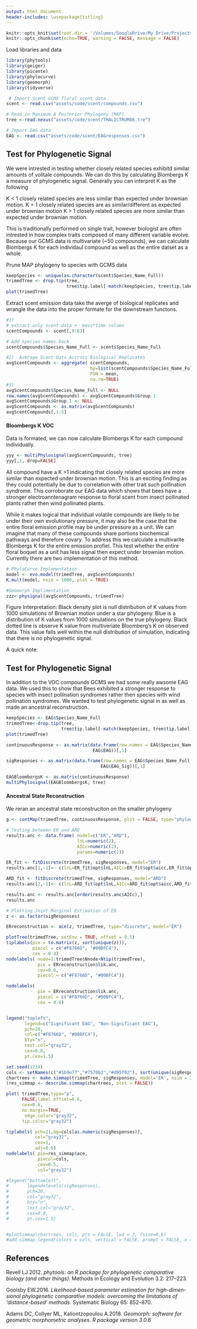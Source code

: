 ```yaml
---
output: html_document
header-includes: \usepackage{titling}
---
```


```r
knitr::opts_knit$set(root.dir = '/Volumes/GoogleDrive/My Drive/Projects/Jesusthebotanist.github.io')
knitr::opts_chunk$set(echo=TRUE, warning = FALSE, message = FALSE)
```

Load libraries and data
``` r
library(phytools) 
library(geiger)
library(picante) 
library(phylocurve)
library(geomorph)
library(tidyverse)

 # Import Scent GCMS floral scent data
scent <- read.csv("assets/code/scent/compounds.csv") 

# Read in Maximum A Posterior Phylogeny (MAP)
tree <-read.nexus("assets/code/scent/THALICTRUM86.tre") 

# Import EAG data
EAG <- read.csv("assets/code/scent/EAGresponses.csv") 
```

## Test for Phylogenetic Signal
We were intrested in testing whether closely related species exhibitd similar amounts of volitale compounds. We can do this by calculating Blombergs K a measure of phylogenetic signal. Generally you can interpret K as the following

K < 1 closely related species are less similar than expected under brownian motion. 
K = 1 closely related species are as similar/different as expected under brownian motion
K > 1  closely related species are more similar than expected under brownian motion.  

This is traditionally performed on single trait, however biologist are often intrested in how complex traits composed of many different variable evolve.  Because our GCMS data is multivariate (~50 compounds), we can calculate Blombergs K for each individaul compound as well as the entire datset as a whole. 

Prune MAP phylogeny to species with GCMS data
```r
keepSpecies <- unique(as.character(scent$Species_Name_Full))
trimedTree <- drop.tip(tree,
                       tree$tip.label[-match(keepSpecies, tree$tip.label)])
plot(trimedTree) 
```


Extract scent emission data take the averge of biological replicates and wrangle the data into the proper formate for the downstream functons. 
```r
#1) 
# extract only scent data +  mass*time column
scentCompounds <- scent[,9:63] 

# Add species names back
scentCompounds$Species_Name_Full <- scent$Species_Name_Full 

#2)  Average Scent Data Accross Biological Replicates
avgScentCompounds <- aggregate( scentCompounds, 
                                by=list(scentCompounds$Species_Name_Full),
                                FUN = mean,
                                na.rm=TRUE)
#3)       
avgScentCompounds$Species_Name_Full <- NULL
row.names(avgScentCompounds) <- avgScentCompounds$Group.1
avgScentCompounds$Group.1 <- NULL
avgScentCompounds <- as.matrix(avgScentCompounds)
avgScentCompounds[,1:5] 
```

#### Bloombergs K VOC 
Data is formated, we can now calculate Blombergs K for each compound individually. 
```r
yyy <- multiPhylosignal(avgScentCompounds, tree)
yyy[,1, drop=FALSE]
```
All compound have a K >1 indicating that closely related species are more similar than expected under brownian motion. This is an exciting finding as they could potentially be due to correlation with other trait such pollination syndrome. This corroborate our EAG data which shows that bees have a stronger electroanntenagram response to floral scent from insect pollinated plants rather then wind pollinated plants. 

While it makes logical that individual volatile compounds are likely to be under their own evolutionary pressure, it may also be the case that the entire floral emission profile may be under pressure as a unit. We can imagine that many of these compounds share portions biochemical pathways and therefore covary. To address this we calculate a multivarite Blombergs K for the entire emission profiel. This test whether the entire floral boquet as a unit has less signal then expect under brownian motion. Currently there are two implementation of this method. 


```r
# PhyloCurve Implementation
model <- evo.model(trimedTree, avgScentCompounds)  
K.mult(model, nsim = 1000, plot = TRUE)

#Geomorph Implimentation 
zzz<-physignal(avgScentCompounds, trimedTree)
```
Figure Interpretation:
Black density plot is null distribution of K values from 1000 simulations of Brownian motion under a star phylogeny. Blue is a distribution of K values from 1000 simulations on the true phylogeny. Black dotted line is observe K value from multiveriate Bloomberg's K on observed data. This value falls well within the null distribution of simulation, indicating that there is no phylogenetic signal. 


A quick note: 

## Test for Phylogenetic Signal
In addition to the VOC compounds GCMS we had some really awsome EAG data. We used this to show that Bees exhibited a stronger response to species with insect pollination syndromes rather then species with wind pollination syndromes. We wanted to test phylogenetic signal in as well as made an ancestral reconstruction. 

```r
keepSpecies <- EAG$Species_Name_Full
trimedTree<-drop.tip(tree,
                     tree$tip.label[-match(keepSpecies, tree$tip.label)])
plot(trimedTree) 
```

```r
continuousResponse <- as.matrix(data.frame(row.names = EAG$Species_Name_Full,
                                 EAG$EAG))[,1]

sigResponses <- as.matrix(data.frame(row.names = EAG$Species_Name_Full,
                                    EAG$EAG_Sig))[,1]
```

```r
EAGBloombergsK <- as.matrix(continuousResponse)
multiPhylosignal(EAGBloombergsK, tree)
```

#### Ancestral State Reconstruction
We reran an ancestral state reconstruciton on the smaller phylogeny

```r

g <- contMap(trimedTree, continuousResponse, plot = FALSE, type="phylogram")

# Testing between ER and ARD
results.anc <- data.frame( model=c("ER","ARD"),
                           lnL=numeric(2),
                           AICc=numeric(2),
                           params=numeric(2))

ER_fit <- fitDiscrete(trimedTree, sigResponses, model="ER")
results.anc[1,-1]<- c(lnL=ER_fit$opt$lnL,AICc=ER_fit$opt$aicc,ER_fit$opt$k)

ARD_fit <- fitDiscrete(trimedTree, sigResponses, model="ARD")
results.anc[2,-1]<- c(lnL=ARD_fit$opt$lnL,AICc=ARD_fit$opt$aicc,ARD_fit$opt$k)

results.anc <- results.anc[order(results.anc$AICc),]
results.anc

# Plotting Joint Marginal Estimation of ER
z <- as.factor(sigResponses)

ERreconstruction <- ace(z, trimedTree, type="discrete", model="ER")

plotTree(trimedTree, setEnv = TRUE, offset = 0.5)
tiplabels(pie = to.matrix(z, sort(unique(z))), 
          piecol = c("#F8766D", "#00BFC4"), 
          cex = 0.4)
nodelabels( node=1:trimedTree$Nnode+Ntip(trimedTree),
            pie = ERreconstruction$lik.anc,
            cex=0.6, 
            piecol = c("#F8766D", "#00BFC4"))

nodelabels(
            pie = ERreconstruction$lik.anc,
            piecol = c("#F8766D", "#00BFC4"),
            cex = 0.6)


legend("topleft",
       legend=c("Significant EAG", "Non-Significant EAG"),
       pch=20,
       col=c("#F8766D", "#00BFC4"),
       bty="n",
       text.col="gray32",
       cex=0.8,
       pt.cex=1.5)
```

```r
set.seed(1234)
cols <- setNames(c("#1b9e77","#7570b3","#d95f02"), sort(unique(sigResponses)))
chartrees <- make.simmap(trimedTree, sigResponses, model='ER', nsim = 200)
(res_simmap <- describe.simmap(chartrees, plot = FALSE))

plot( trimedTree,type="p",
      FALSE,label.offset=0.6,
      cex=0.6,
      no.margin=TRUE,
       edge.color="gray32",
      tip.color="gray32")

tiplabels( pch=21,bg=cols[as.numeric(sigResponses)],
           col="gray32",
           cex=1,
           adj=0.6)
nodelabels( pie=res_simmap$ace,
            piecol=cols,
            cex=0.5,
            col="gray32")

#legend("bottomleft",
#       legend=levels(sigResponses),
#       pch=20,
#       col="gray32",
#       bty="n",
#       text.col="gray32",
#       cex=0.8,
#       pt.cex=1.5)


#plotSimmap(chartrees, cols, pts = FALSE, lwd = 3, fsize=0.6)
#add.simmap.legend(colors = cols, vertical = FALSE, prompt = FALSE, x = 0, y = 1)

```

## References

Revell LJ.2012. _phytools: an R package for phylogenetic comparative biology (and other things)_. Methods in Ecology and Evolution 3.2: 217–223.

Goolsby  EW.2016.  _Likelihood-based  parameter  estimation  for  high-dimen-sional  phylogenetic  comparative  models:  overcoming  the  limitations  of  ‘distance-based’ methods_. Systematic Biology 65: 852–870.

Adams DC, Collyer ML, Kaliontzopoulou A.2018. _Geomorph: software for geometric morphometric analyses. R package version 3.0.6_